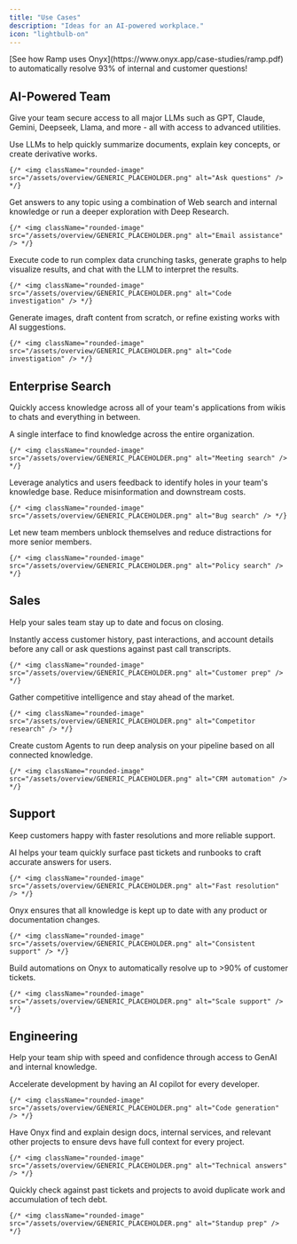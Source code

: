 ```yaml
---
title: "Use Cases"
description: "Ideas for an AI-powered workplace."
icon: "lightbulb-on"
---
```


<Tip>
  [See how Ramp uses Onyx](https://www.onyx.app/case-studies/ramp.pdf)
  to automatically resolve 93% of internal and customer questions!
</Tip>

## AI-Powered Team

Give your team secure access to all major LLMs such as GPT, Claude, Gemini, Deepseek, Llama, and more -
all with access to advanced utilities.

<AccordionGroup>
  <Accordion title="Chat with selected or uploaded files">
    Use LLMs to help quickly summarize documents, explain key concepts, or create derivative works.

    {/* <img className="rounded-image" src="/assets/overview/GENERIC_PLACEHOLDER.png" alt="Ask questions" /> */}
  </Accordion>

  <Accordion title="Access up to date information">
    Get answers to any topic using a combination of Web search and internal knowledge or run a deeper exploration with
    Deep Research.

    {/* <img className="rounded-image" src="/assets/overview/GENERIC_PLACEHOLDER.png" alt="Email assistance" /> */}
  </Accordion>

  <Accordion title="Run data analysis">
    Execute code to run complex data crunching tasks, generate graphs to help visualize results,
    and chat with the LLM to interpret the results.

    {/* <img className="rounded-image" src="/assets/overview/GENERIC_PLACEHOLDER.png" alt="Code investigation" /> */}
  </Accordion>

  <Accordion title="Generate mockups and accelerate creative work">
    Generate images, draft content from scratch, or refine existing works with AI suggestions.

    {/* <img className="rounded-image" src="/assets/overview/GENERIC_PLACEHOLDER.png" alt="Code investigation" /> */}
  </Accordion>
</AccordionGroup>

## Enterprise Search

Quickly access knowledge across all of your team's applications from wikis to chats and everything in
between.

<AccordionGroup>
  <Accordion title="Find documents in seconds">
    A single interface to find knowledge across the entire organization.

    {/* <img className="rounded-image" src="/assets/overview/GENERIC_PLACEHOLDER.png" alt="Meeting search" /> */}
  </Accordion>

  <Accordion title="Identify opportunities in knowledge management">
    Leverage analytics and users feedback to identify holes in your team's knowledge base. Reduce misinformation and downstream costs.

    {/* <img className="rounded-image" src="/assets/overview/GENERIC_PLACEHOLDER.png" alt="Bug search" /> */}
  </Accordion>

  <Accordion title="Accelerate teammate onboarding">
    Let new team members unblock themselves and reduce distractions for more senior members.

    {/* <img className="rounded-image" src="/assets/overview/GENERIC_PLACEHOLDER.png" alt="Policy search" /> */}
  </Accordion>
</AccordionGroup>

## Sales

Help your sales team stay up to date and focus on closing.

<AccordionGroup>
  <Accordion title="Get up to speed before customer calls">
    Instantly access customer history, past interactions, and account details before any call or ask questions against past call transcripts.

    {/* <img className="rounded-image" src="/assets/overview/GENERIC_PLACEHOLDER.png" alt="Customer prep" /> */}
  </Accordion>

  <Accordion title="Investigate competitors with Deep Research">
    Gather competitive intelligence and stay ahead of the market.

    {/* <img className="rounded-image" src="/assets/overview/GENERIC_PLACEHOLDER.png" alt="Competitor research" /> */}
  </Accordion>

  <Accordion title="Analyze your sales pipeline">
    Create custom Agents to run deep analysis on your pipeline based on all connected knowledge.

    {/* <img className="rounded-image" src="/assets/overview/GENERIC_PLACEHOLDER.png" alt="CRM automation" /> */}
  </Accordion>
</AccordionGroup>

## Support

Keep customers happy with faster resolutions and more reliable support.

<AccordionGroup>
  <Accordion title="Resolve customer requests faster">
    AI helps your team quickly surface past tickets and runbooks to craft accurate answers for users.

    {/* <img className="rounded-image" src="/assets/overview/GENERIC_PLACEHOLDER.png" alt="Fast resolution" /> */}
  </Accordion>

  <Accordion title="Provide more correct answers">
    Onyx ensures that all knowledge is kept up to date with any product or documentation changes.

    {/* <img className="rounded-image" src="/assets/overview/GENERIC_PLACEHOLDER.png" alt="Consistent support" /> */}
  </Accordion>

  <Accordion title="Automate handling of repeat questions">
    Build automations on Onyx to automatically resolve up to >90% of customer tickets.

    {/* <img className="rounded-image" src="/assets/overview/GENERIC_PLACEHOLDER.png" alt="Scale support" /> */}
  </Accordion>
</AccordionGroup>

## Engineering

Help your team ship with speed and confidence through access to GenAI and internal knowledge.

<AccordionGroup>
  <Accordion title="Generate code and explain technical concepts">
    Accelerate development by having an AI copilot for every developer.

    {/* <img className="rounded-image" src="/assets/overview/GENERIC_PLACEHOLDER.png" alt="Code generation" /> */}
  </Accordion>

  <Accordion title="Learn about internal APIs, libraries, and technical specs">
    Have Onyx find and explain design docs, internal services, and relevant other projects to ensure devs have full context for every project.

    {/* <img className="rounded-image" src="/assets/overview/GENERIC_PLACEHOLDER.png" alt="Technical answers" /> */}
  </Accordion>

  <Accordion title="Reduce repeat work">
    Quickly check against past tickets and projects to avoid duplicate work and accumulation of tech debt.

    {/* <img className="rounded-image" src="/assets/overview/GENERIC_PLACEHOLDER.png" alt="Standup prep" /> */}
  </Accordion>
</AccordionGroup>
